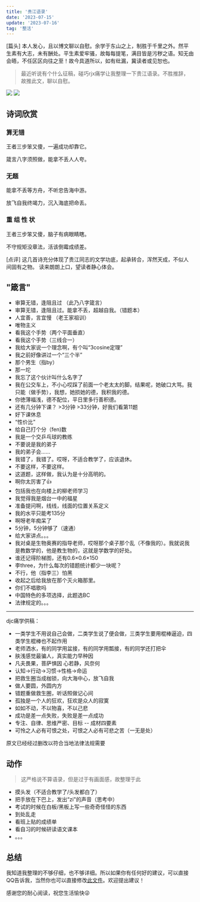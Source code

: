 ```yaml
---
title: '贵江语录'
date: '2023-07-15'
update: '2023-07-16'
tag: '整活'
---
```


[篇头] 本人发心，且以博文聊以自慰。余学于东山之上，制胜于千里之外。然平生素有大志，未有酬处。平生素爱牢骚，故每每提笔，满目皆是污秽之语。知无由会晤，不任区区向往之至！故今具道所以，如有纰漏，冀读者或见恕也。

>最近听说有个什么征稿，碰巧rjx痛学让我整理一下贵江语录。不胜推辞，故推此文，聊以自慰。

<Image src="/static/2023061190632ff7957ab48a6549f2ee3cf793b3.jpg" desc="镇楼图1" />

<Image src="/static/2023061180917e9a3797ab890701ca326eb615f2.jpg" desc="镇楼图2" />

## 诗词欣赏

### 算无错

王者三步笨又傻，一遍成功却靠它。

箴言八字须照做，能拿不丢人人夸。

### 无题

能拿不丢等方舟，不听忠告海中游。

放飞自我终竭力，沉入海底把命丢。

### 重 组 性 状

王者三步笨又傻，脑子有病眼睛瞎。

不守规矩没章法，活该倒霉成绩差。

[点评] 这几首诗充分体现了贵江同志的文学功底，起承转合，浑然天成，不似人间固有之物。
读来朗朗上口，望读者静心体会。

## "箴言"

- 审算无错，逢阻且过 （此乃八字箴言）
- 审算无错，逢阻且过。能拿不丢，超越自我。（错题本）
- 人宜善，言宜慢 （老王家祖训）
- 唯物主义
- 看我这个手势（两个平面垂直）
- 看我这个手势（三线合一）
- 我给大家说一个理念啊，有个叫“3cosine定理”
- 我之前好像讲过一个“三个半”
- 那个男生（指by）
- 那一坨
- 我忘了这个伙计叫什么名字了
- 我在公交车上，不小心哎踩了前面一个老太太的脚。结果呢，她破口大骂。我只能（做手势），我想，她损她的德，我积我的德。
- 你徳薄福浅，德不配位，平日里多行善积德。
- 还有几分钟下课？ >3分钟 >33分钟，好我们看第11题
- 好下课休息
- “性价比”
- 给自己打个分（fen)数
- 我是一个交乒乓球的教练
- 不要说是我的弟子
- 我的弟子会……
- 我错了，我错了。哎呀，不适合教学了，应该退休。
- 不要这样，不要这样。
- 这道题，这样做，我认为是十分高明的。
- 啊你太厉害了👍
- 包括我也在向楼上的柳老师学习
- 我觉得我是烟台一中的福星
- 准备提问啊，线线，线面的位置关系定义
- 我的水平只能考135分
- 啊呀老年痴呆了
- 5分钟，5分钟够了（速通）
- 给大家讲点。。。
- 我对桌是生物奥赛的指导老师，哎呀那个桌子那个乱（不像我的）。我就说我是教数学的，他是教生物的，这就是学数学的好处。
- 谁还记得阶梯图，还有0.6×0.6×150
- 李three，为什么每次的错题统计都少一块呢？
- 不行，他（指李三）怕黑
- 收起之后给我放在那个灭火箱那里。
- 你们不唱歌吗
- 中国特色的多项选择，此题选BC
- 法律规定的。。。

---

djc痛学供稿：

- 一类学生不用说自己会做，二类学生说了便会做，三类学生要用棍棒逼迫，四类学生棍棒也不起作用
- 老师洒水，有的同学用盆接，有的同学用瓢接，有的同学还打把伞
- 肤浅感觉最骗人，真实能力早种因
- 凡夫畏果，菩萨惧因 心若静，风奈何
- 认知→行动→习惯→性格→命运
- 把救生圈当成枷锁，向大海中心，放飞自我
- 做人要圆，外圆内方
- 错题重做救生圈，听话照做记心间
- 孤独是一个人的狂欢，狂欢是众人的寂寞
- 如如不动，不以物喜，不以己悲
- 成功是差一点失败，失败是差一点成功
- 专注、自律、思维严密、目标 -- 成材四要素
- 可怜之人必有可恨之处，可恨之人必有可悲之苦（一无是处）

原文已经经过删改以符合当地法律法规需要

## 动作

>这严格说不算语录，但是过于有画面感，故整理于此

- 摸头发（不适合教学了/头发都白了）
- 把手放在下巴上，发出“zi"的声音（思考中）
- 考试的时候在白板/黑板上写一些奇奇怪怪的东西
- 到处乱走
- 看班上贴的成绩单
- 看自习的时候研读语文课本
- 。。。

## 总结

我知道我整理的不够仔细，也不够详细。所以如果你有任何好的建议，可以直接QQ告诉我，当然你也可以直接修改[此文件](https://github.com/Cloudflare233/www/blob/master/posts/gjyl.mdx)。欢迎提出建议！

感谢您的耐心阅读，祝您生活愉快😜
